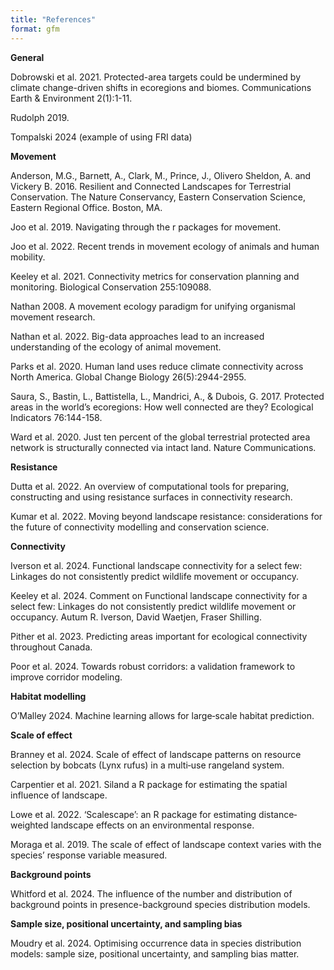 ```yaml
---
title: "References"
format: gfm
---
```


**General**

Dobrowski et al. 2021. Protected-area targets could be undermined by climate change-driven shifts in ecoregions and biomes. Communications Earth & Environment 2(1):1-11.

Rudolph 2019.

Tompalski 2024 (example of using FRI data)

**Movement**

Anderson, M.G., Barnett, A., Clark, M., Prince, J., Olivero Sheldon, A. and Vickery B. 2016. Resilient and Connected Landscapes for Terrestrial Conservation. The Nature Conservancy, Eastern Conservation Science, Eastern Regional Office. Boston, MA.

Joo et al. 2019. Navigating through the r packages for movement.

Joo et al. 2022. Recent trends in movement ecology of animals and human mobility.

Keeley et al. 2021. Connectivity metrics for conservation planning and monitoring. Biological Conservation 255:109088.

Nathan 2008. A movement ecology paradigm for unifying organismal movement research.

Nathan et al. 2022. Big-data approaches lead to an increased understanding of the ecology of animal movement.

Parks et al. 2020. Human land uses reduce climate connectivity across North America. Global Change Biology 26(5):2944-2955.

Saura, S., Bastin, L., Battistella, L., Mandrici, A., & Dubois, G. 2017. Protected areas in the world's ecoregions: How well connected are they? Ecological Indicators 76:144-158.

Ward et al. 2020. Just ten percent of the global terrestrial protected area network is structurally connected via intact land. Nature Communications.

**Resistance**

Dutta et al. 2022. An overview of computational tools for preparing, constructing and using resistance surfaces in connectivity research.

Kumar et al. 2022. Moving beyond landscape resistance: considerations for the future of connectivity modelling and conservation science.

**Connectivity**

Iverson et al. 2024. Functional landscape connectivity for a select few: Linkages do not consistently predict wildlife movement or occupancy.

Keeley et al. 2024. Comment on Functional landscape connectivity for a select few: Linkages do not consistently predict wildlife movement or occupancy. Autum R. Iverson, David Waetjen, Fraser Shilling.

Pither et al. 2023. Predicting areas important for ecological  connectivity throughout Canada.

Poor et al. 2024. Towards robust corridors: a validation framework to improve corridor modeling.

**Habitat modelling**

O'Malley 2024. Machine learning allows for large‑scale habitat prediction.

**Scale of effect**

Branney et al. 2024. Scale of effect of landscape patterns on resource selection by bobcats (Lynx rufus) in a multi‐use rangeland system.

Carpentier et al. 2021. Siland a R package for estimating  the spatial influence of landscape.

Lowe et al. 2022. ‘Scalescape’: an R package for estimating distance‐weighted landscape effects on an environmental response.

Moraga et al. 2019. The scale of effect of landscape context varies with the species’ response variable measured.

**Background points**

Whitford et al. 2024. The influence of the number and distribution of background points in presence-background species distribution models.

**Sample size, positional uncertainty, and sampling bias**

Moudry et al. 2024. Optimising occurrence data in species distribution models: sample size, positional uncertainty, and sampling bias matter.
